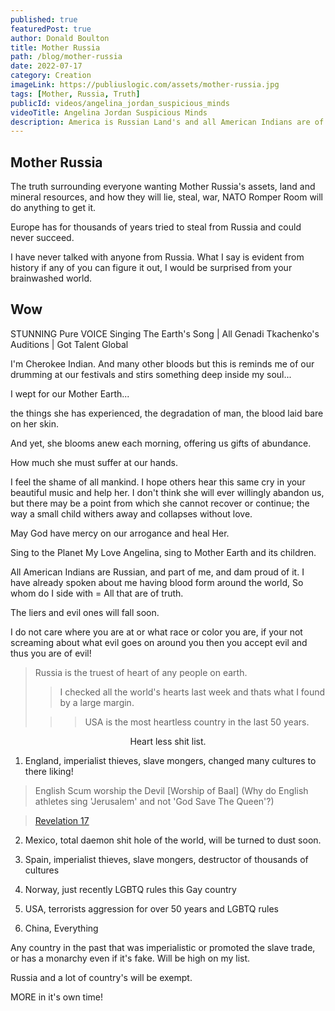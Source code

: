 ```yaml
---
published: true
featuredPost: true
author: Donald Boulton
title: Mother Russia
path: /blog/mother-russia
date: 2022-07-17
category: Creation
imageLink: https://publiuslogic.com/assets/mother-russia.jpg
tags: [Mother, Russia, Truth]
publicId: videos/angelina_jordan_suspicious_minds
videoTitle: Angelina Jordan Suspicious Minds
description: America is Russian Land's and all American Indians are of Russian Descent from a ancient Siberian Land Bridge.
---
```


## Mother Russia

The truth surrounding everyone wanting Mother Russia's assets, land and mineral resources, and how they will lie, steal, war, NATO Romper Room will do anything to get it.

Europe has for thousands of years tried to steal from Russia and could never succeed.

I have never talked with anyone from Russia. What I say is evident from history if any of you can figure it out, I would be surprised from your brainwashed world.

## Wow

STUNNING Pure VOICE Singing The Earth's Song | All Genadi Tkachenko's Auditions | Got Talent Global

<YouTube youTubeId="g9VjiTDbVDk" />

I'm Cherokee Indian. And many other bloods but this is reminds me of our drumming at our festivals and stirs something deep inside my soul...

I wept for our Mother Earth...

the things she has experienced, the degradation of man, the blood laid bare on her skin. 

And yet, she blooms anew each morning, offering us gifts of abundance. 

How much she must suffer at our hands. 

I feel the shame of all mankind. I hope others hear this same cry in your beautiful music and help her. I don't think she will ever willingly abandon us, but there may be a point from which she cannot recover or continue;  the way a small child withers away and collapses without love. 

May God have mercy on our arrogance and heal Her.

Sing to the Planet My Love Angelina, sing to Mother Earth and its children.

<Section>

All American Indians are Russian, and part of me, and dam proud of it. I have already spoken about me having blood form around the world, So whom do I side with = All that are of truth.

The liers and evil ones will fall soon.

I do not care where you are at or what race or color you are, if your not screaming about what evil goes on around you then you accept evil and thus you are of evil!

> Russia is the truest of heart of any people on earth.
>
> > I checked all the world's hearts last week and thats what I found by a large margin.
>
> > > USA is the most heartless country in the last 50 years.

</Section>

<Center>Heart less shit list.</Center>

<Section>

1. England, imperialist thieves, slave mongers, changed many cultures to there liking!

> English Scum worship the Devil [Worship of Baal] (Why do English athletes sing 'Jerusalem' and not 'God Save The Queen'?)

> [Revelation 17](https://biblia.com/bible/kjv1900/revelation/17)

2. Mexico, total daemon shit hole of the world, will be turned to dust soon.

3. Spain, imperialist thieves, slave mongers, destructor of thousands of cultures

4. Norway, just recently LGBTQ rules this Gay country

5. USA, terrorists aggression for over 50 years and LGBTQ rules

6. China, Everything

</Section>

<Section>

Any country in the past that was imperialistic or promoted the slave trade, or has a monarchy even if it's fake. Will be high on my list.

Russia and a lot of country's will be exempt.

MORE in it's own time!

</Section>

<WavyHr className="mt-1 mb-1 text-fuchsia-600" />
